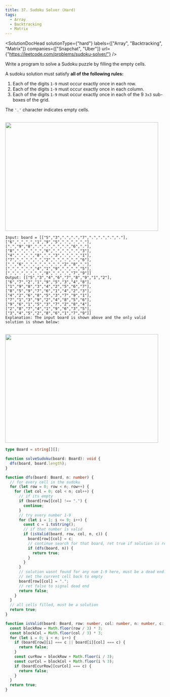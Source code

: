 ```yaml
---
title: 37. Sudoku Solver (Hard)
tags:
  - Array
  - Backtracking
  - Matrix
---
```



<SolutionDocHead
  solutionType={"hard"}
  labels={["Array", "Backtracking", "Matrix"]}
  companies={["Snapchat", "Uber"]}
  url={"https://leetcode.com/problems/sudoku-solver/"}
/>

Write a program to solve a Sudoku puzzle by filling the empty cells.

A sudoku solution must satisfy <b>all of the following rules:</b>

1. Each of the digits `1-9` must occur exactly once in each row.
2. Each of the digits `1-9` must occur exactly once in each column.
3. Each of the digits `1-9` must occur exactly once in each of the 9 `3x3` sub-boxes of the grid.

The `'.'` character indicates empty cells.

<br />

<img src={imageURL} width="483" height="342" />

```
Input: board = [["5","3",".",".","7",".",".",".","."],["6",".",".","1","9","5",".",".","."],[".","9","8",".",".",".",".","6","."],["8",".",".",".","6",".",".",".","3"],["4",".",".","8",".","3",".",".","1"],["7",".",".",".","2",".",".",".","6"],[".","6",".",".",".",".","2","8","."],[".",".",".","4","1","9",".",".","5"],[".",".",".",".","8",".",".","7","9"]]
Output: [["5","3","4","6","7","8","9","1","2"],["6","7","2","1","9","5","3","4","8"],["1","9","8","3","4","2","5","6","7"],["8","5","9","7","6","1","4","2","3"],["4","2","6","8","5","3","7","9","1"],["7","1","3","9","2","4","8","5","6"],["9","6","1","5","3","7","2","8","4"],["2","8","7","4","1","9","6","3","5"],["3","4","5","2","8","6","1","7","9"]]
Explanation: The input board is shown above and the only valid solution is shown below:
```

<br />

<img src={image1URL} width="483" height="342" />

```ts title=solution.ts
type Board = string[][];

function solveSudoku(board: Board): void {
  dfs(board, board.length);
}

function dfs(board: Board, n: number) {
  // for every cell in the sudoku
  for (let row = 0; row < n; row++) {
    for (let col = 0; col < n; col++) {
      // if its empty
      if (board[row][col] !== ".") {
        continue;
      }
      // try every number 1-9
      for (let i = 1; i <= 9; i++) {
        const c = i.toString();
        // if that number is valid
        if (isValid(board, row, col, n, c)) {
          board[row][col] = c;
          // continue search for that board, ret true if solution is reached
          if (dfs(board, n)) {
            return true;
          }
        }
      }
      // solution wasnt found for any num 1-9 here, must be a dead end...
      // set the current cell back to empty
      board[row][col] = ".";
      // ret false to signal dead end
      return false;
    }
  }
  // all cells filled, must be a solution
  return true;
}

function isValid(board: Board, row: number, col: number, n: number, c: string) {
  const blockRow = Math.floor(row / 3) * 3;
  const blockCol = Math.floor(col / 3) * 3;
  for (let i = 0; i < n; i++) {
    if (board[row][i] === c || board[i][col] === c) {
      return false;
    }
    const curRow = blockRow + Math.floor(i / 3);
    const curCol = blockCol + Math.floor(i % 3);
    if (board[curRow][curCol] === c) {
      return false;
    }
  }
  return true;
}
```
